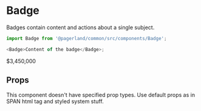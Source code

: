 


<Meta title="Themes|RealEstate/Components/Badge" component={Badge} />

# Badge

Badges contain content and actions about a single subject.

```js
import Badge from '@pagerland/common/src/components/Badge';

<Badge>Content of the badge</Badge>;
```

<Preview>
  <Story name="Default">
    <Theme>
      <Badge>
        <Icon icon={TagAlt} />
        $3,450,000
      </Badge>
    </Theme>
  </Story>
</Preview>

## Props

This component doesn't have specified prop types. Use default props as in SPAN html tag and styled system stuff.
